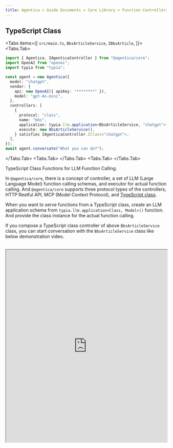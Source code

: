 ```yaml
---
title: Agentica > Guide Documents > Core Library > Function Controllers > TypeScript Class
---
```





## TypeScript Class
<Tabs items={[
  <code>src/main.ts</code>,
  <code>BbsArticleService</code>,
  <code>IBbsArticle</code>,
]}>
  <Tabs.Tab>
```typescript filename="src/main.ts" showLineNumbers {12-17}
import { Agentica, IAgenticaController } from "@agentica/core";
import OpenAI from "openai";
import typia from "typia";

const agent = new Agentica({
  model: "chatgpt",
  vendor: {
    api: new OpenAI({ apiKey: "********" }),
    model: "gpt-4o-mini",
  },
  controllers: [
    {
      protocol: "class",
      name: "bbs",
      application: typia.llm.application<BbsArticleService, "chatgpt">(),
      execute: new BbsArticleService(),
    } satisfies IAgenticaController.IClass<"chatgpt">,
  ],
});
await agent.conversate("What you can do?");
```
  </Tabs.Tab>
  <Tabs.Tab>
    <BbsArticleServiceSnippet />
  </Tabs.Tab>
  <Tabs.Tab>
    <IBbsArticleSnippet />
  </Tabs.Tab>
</Tabs>

TypeScript Class Functions for LLM Function Calling.

In `@agentica/core`, there is a concept of controller, a set of LLM (Large Language Model) function calling schemas, and executor for actual function calling. And `@agentica/core` supports three protocol types of the controllers; HTTP Restful API, MCP (Model Context Protocol), and <u>TypeScript class</u>.

When you want to serve functions from a TypeScript class, create an LLM application schema from `typia.llm.application<Class, Model>()` function. And provide the class instance for the actual function calling.

If you compose a TypeScript class controller of above `BbsArticleService` class, you can start conversation with the `BbsArticleService` class like below demonstration video.

<br/>
<iframe 
  src="https://www.youtube.com/embed/pdsplQyok8k?si=geL7DH5CWcC8qlz_" 
  title="Shopping A.I. Chatbot built with Typia" 
  width="100%" 
  height="600" 
  allow="accelerometer; autoplay; clipboard-write; encrypted-media; gyroscope; picture-in-picture; web-share" referrerPolicy="strict-origin-when-cross-origin" 
  allowFullScreen 
/>




## Documentation Strategy
### Function Description
```typescript filename="src/ShoppingSaleService.ts" showLineNumbers
import { tags } from "typia";

import { IPage } from "@samchon/shopping-api/lib/structures/common/IPage";
import { IShoppingActorEntity } from "@samchon/shopping-api/lib/structures/shoppings/actors/IShoppingActorEntity";
import { IShoppingSale } from "@samchon/shopping-api/lib/structures/shoppings/sales/IShoppingSale";

export class ShoppingSaleService {
  /**
   * List up every summarized sales.
   *
   * List up every {@link IShoppingSale.ISummary summarized sales}.
   *
   * As you can see, returned sales are summarized, not detailed. It does not
   * contain the SKU (Stock Keeping Unit) information represented by the
   * {@link IShoppingSaleUnitOption} and {@link IShoppingSaleUnitStock} types.
   * If you want to get such detailed information of a sale, use
   * `GET /shoppings/customers/sales/{id}` operation for each sale.
   *
   * > If you're an A.I. chatbot, and the user wants to buy or compose
   * > {@link IShoppingCartCommodity shopping cart} from a sale, please
   * > call the `GET /shoppings/customers/sales/{id}` operation at least once
   * > to the target sale to get detailed SKU information about the sale.
   * > It needs to be run at least once for the next steps.
   *
   * @returns Paginated sales with summarized information
   */
  @TypedRoute.Patch()
  public index(props: {
    /**
     * Request info of pagination, searching and sorting
     */
    input: IShoppingSale.IRequest,
  }): Promise<IPage<IShoppingSale.ISummary>>;

  /**
   * Get a sale with detailed information.
   *
   * Get a {@link IShoppingSale sale} with detailed information including
   * the SKU (Stock Keeping Unit) information represented by the
   * {@link IShoppingSaleUnitOption} and {@link IShoppingSaleUnitStock} types.
   *
   * > If you're an A.I. chatbot, and the user wants to buy or compose a
   * > {@link IShoppingCartCommodity shopping cart} from a sale, please call
   * > this operation at least once to the target sale to get detailed SKU
   * > information about the sale.
   * >
   * > It needs to be run at least once for the next steps. In other words,
   * > if you A.I. agent has called this operation to a specific sale, you
   * > don't need to call this operation again for the same sale.
   * >
   * > Additionally, please do not summarize the SKU information. Just show
   * > the every options and stocks in the sale with detailed information.
   *
   * @returns Detailed sale information
   */
  @TypedRoute.Get(":id")
  public at(props: {
    /**
     * Target sale's {@link IShoppingSale.id}
     */
    id: string & tags.Format<"uuid">,
  }): Promise<IShoppingSale>;
}
```

Describe purpose of each function with descriiption comment.

In the `@agentica`'s internal [#Orchestration Strategy](/docs/concepts/function-calling/#orchestration-logic), candidate functions are determined by referencing the function name and description. So, if you're serving a lot of functions, you need to describe the purpose of each function detaily with description comments.

If there're relationships between some functions, like prerequisite or postrequisite conditions, also describe the relationships in the description comment.

### DTO Description
<DocumentationStrategyDtoDescriptionSnippet />

### Property Description
<DocumentationStrategyPropertyDescriptionSnippet />

### Namespace Strategy
<DocumentationStrategyNamespaceSnippet />




## Validation Feedback
<Tabs items={[
  <code>ILlmApplication</code>,
  <code>ILlmFunction</code>,
]} defaultIndex={1}>
  <Tabs.Tab>
    <RemoteSource 
      url="https://raw.githubusercontent.com/samchon/openapi/refs/heads/master/src/structures/ILlmApplication.ts"
      filename="@samchon/openapi/ILlmApplication"
      showLineNumbers
      highlight="36-41" />
  </Tabs.Tab>
  <Tabs.Tab>
    <RemoteSource 
      url="https://raw.githubusercontent.com/samchon/openapi/refs/heads/master/src/structures/ILlmFunction.ts"
      filename="@samchon/openapi/ILlmFunction"
      showLineNumbers
      highlight="81-110, 130-155" />
  </Tabs.Tab>
</Tabs>

`typia.llm.application<Class, Model>()` embeds [#Validation Feedback Strategy](/docs/concepts/function-calling/#validation-feedback).

You know what? LLM (Large Language Model) like OpenAI takes a lot of mistakes when commposing arguments in the function calling. Even though `number` like simple type is defined in the parameters schema, LLM often fills it just by a `string` typed value.

To correct such LLM function calling mistakes, `@agentica` is running a validation feedback strategy which informs the validation errors to the AI agent, so that induce the AI agent to correct the mistakes at the next trial.

And when you compose LLM function calling schemas from the [`typia.llm.application<Class, Model>()`](https://typia.io/docs/llm/application) function, [`ILlmFunction.validate()`](/api/interfaces/_samchon_openapi.ILlmFunction-1.html#validate) functions for each parameters are constructed at the same time, and they are used for the validation feedback correcting mistakes of the LLM function calling.

> Name | Status
> :----|:-------
> `ObjectConstraint` | 1️⃣1️⃣1️⃣1️⃣1️⃣1️⃣1️⃣1️⃣1️⃣1️⃣
> `ObjectFunctionSchema` | 2️⃣2️⃣4️⃣2️⃣2️⃣2️⃣2️⃣2️⃣5️⃣2️⃣
> `ObjectHierarchical` | 1️⃣1️⃣1️⃣1️⃣1️⃣1️⃣2️⃣1️⃣1️⃣2️⃣
> `ObjectJsonSchema` | 1️⃣1️⃣1️⃣1️⃣1️⃣1️⃣1️⃣1️⃣1️⃣1️⃣
> `ObjectSimple` | 1️⃣1️⃣1️⃣1️⃣1️⃣1️⃣1️⃣1️⃣1️⃣1️⃣
> `ObjectUnionExplicit` | 1️⃣1️⃣1️⃣1️⃣1️⃣1️⃣1️⃣1️⃣1️⃣1️⃣
> `ObjectUnionImplicit` | 1️⃣1️⃣1️⃣1️⃣1️⃣1️⃣1️⃣1️⃣1️⃣1️⃣
> `ShoppingCartCommodity` | 1️⃣2️⃣2️⃣3️⃣1️⃣1️⃣4️⃣2️⃣1️⃣2️⃣
> `ShoppingOrderCreate` | 1️⃣1️⃣1️⃣1️⃣1️⃣1️⃣1️⃣1️⃣1️⃣1️⃣
> `ShoppingOrderPublish` | 1️⃣1️⃣1️⃣1️⃣1️⃣1️⃣❌1️⃣1️⃣1️⃣
> `ShoppingSaleDetail` | 1️⃣1️⃣1️⃣1️⃣1️⃣1️⃣1️⃣1️⃣1️⃣1️⃣
> `ShoppingSalePage` | 1️⃣1️⃣1️⃣1️⃣1️⃣1️⃣1️⃣1️⃣1️⃣1️⃣
> 
> Benchmark on OpenAI's `o3-mini` model.
>
> The number 1 means the function calling succeeded at the first trial without validation feedback. And other number means that validation feedback was done to correct the mistakes.




## Restrictions
```typescript filename="src/examples/llm.application.violation.ts" showLineNumbers
import { ILlmApplication } from "@samchon/openapi";
import typia, { tags } from "typia";

const app: ILlmApplication<"chatgpt"> = typia.llm.application<
  BbsArticleController,
  "chatgpt"
>();
console.log(app);

interface BbsArticleController {
  /**
   * Create a new article.
   *
   * Writes a new article and archives it into the DB.
   *
   * @param props Properties of create function
   * @returns Newly created article, or undefined if failed
   */
  create(props: {
    /**
     * Information of the article to create
     */
    input: IBbsArticle.ICreate;
  }): Promise<IBbsArticle | undefined>;

  /**
   * Erase an article.
   * 
   * @warning Cannot convert to LLM function schema
   *          Its because the parameter is not an object type
   */
  erase(id: string & tags.Format<"uuid">): Promise<void>;
}
```

> ```bash filename="Terminal"
> src/examples/llm.application.violation.ts:4:41 - error TS(typia.llm.application): unsupported type detected    
> 
> - BbsArticleController.create: unknown
>   - LLM application's function ("create")'s return type must not be union type with undefined.    
> 
> - BbsArticleController.erase: unknown
>   - LLM application's function ("erase")'s parameter must be an object type.
> 
> 4 const app: ILlmApplication<"chatgpt"> = typia.llm.application<
>                                           ~~~~~~~~~~~~~~~~~~~~~~
> 5   BbsArticleController,
>   ~~~~~~~~~~~~~~~~~~~~~~~
> 6   "chatgpt"
>   ~~~~~~~~~~~
> 7 >();
>   ~~~
> ```

Only one parameter with object type.

You know what? Functions delivering to LLM must have only one parameter of object type. It's the LLM function calling's rule. If you define a function with multiple parameters, or non object type, you will get an compilation error message like above.

Also, `@agentica` does not allow a function of returning an union type with `undefined`. It is because JSON schema cannot express the undefindable return type. If you want to make a function returning an union type with `undefined`, wrap it to an object type please. If do not so, you will get a compilation error message like above too.